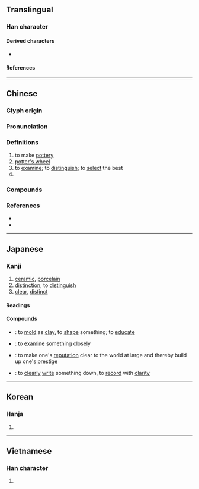 {{character info}}
==Translingual==

===Han character===
{{Han char|rn=98|rad=瓦|as=09|sn=13|four=11117|canj=MGMVN,XMGMV|ids=⿰垔瓦}}

====Derived characters====
* {{l|mul|[[薽]], [[籈]]}}

====References====
{{Han ref|kx=0750.230|dkj=21557|dj=1158.360|hdz=21427.140|uh=7504}}

----

==Chinese==
{{zh-forms}}

===Glyph origin===
{{Han etym}}

===Pronunciation===
{{zh-pron
|m=zhēn
|c=jan1,zan1
|mn=chin
|mc=y
|oc=y
|cat=v,n,pn
}}

===Definitions===
{{zh-hanzi}}

# to make [[pottery]]
# [[potter's wheel]]
# to [[examine]]; to [[distinguish]]; to [[select]] the best
# {{surname|zh}}

===Compounds===
{{zh-der|推薦甄選|教師甄試|甄別|甄后|甄奇錄異|甄審|甄才品能|甄拔|甄汰|甄煩就簡|甄用|甄藻|甄訓|甄試|甄選|甄陶|陶甄}}

===References===
* {{R:yue:Hanzi}}
* {{R:nan:thcwdq}}

----

==Japanese==

===Kanji===
{{ja-kanji|grade=|rs=瓦09}}

# [[ceramic]], [[porcelain]]
# [[distinction]]; to [[distinguish]]
# [[clear]], [[distinct]]

====Readings====
{{ja-readings
|goon=けん, しん
|kanon=けん, しん
|kun=すえ-
}}

====Compounds====
{{der-top|Compounds}}
* {{ja-r|甄陶|けんとう}}: to [[mold]] as [[clay]], to [[shape]] something; to [[educate]]
* {{ja-r|甄別|けんべつ}}: to [[examine]] something closely
* {{ja-r|甄揚|けんよう}}: to make one's [[reputation]] clear to the world at large and thereby build up one's [[prestige]]
* {{ja-r|甄録|けんろく}}: to [[clearly]] [[write]] something down, to [[record]] with [[clarity]]
{{der-bottom}}

----

==Korean==

===Hanja===
{{ko-hanja|hangeul=[[견]], [[진]]|eumhun=|rv=gyeon, jin|mr=kyŏn, chin|y=kyen, cin}}

# {{rfdef|ko|sort=瓦09}}

----

==Vietnamese==

===Han character===
{{vi-hantu|[[chân]], [[nhân]]|rs=瓦09}}

# {{rfdef|vi|sort=瓦09}}